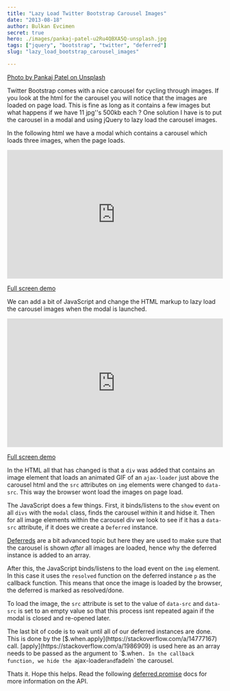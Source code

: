 ```yaml
---
title: "Lazy Load Twitter Bootstrap Carousel Images"
date: "2013-08-18"
author: Bulkan Evcimen
secret: true
hero: ./images/pankaj-patel-u2Ru4QBXA5Q-unsplash.jpg
tags: ["jquery", "bootstrap", "twitter", "deferred"]
slug: "lazy_load_bootstrap_carousel_images"

---
```



[Photo by Pankaj Patel on Unsplash](https://unsplash.com/photos/u2Ru4QBXA5Q)

Twitter Bootstrap comes with a nice carousel for cycling through images. If you look at the html for the carousel you will notice that the images are loaded on page load. This is fine as long as it contains a few images but what happens if we have 11 jpg''s 500kb each ? One solution I have is to put the carousel in a modal and using jQuery to lazy load the carousel images.

In the following html we have a modal which contains a carousel which loads three images, when the page loads.

<iframe width="100%" height="300" src="https://jsfiddle.net/bulkan/gggur/8/embedded/html/" allowfullscreen="allowfullscreen" frameborder="0"></iframe></br>


[Full screen demo](https://jsfiddle.net/bulkan/gggur/8/embedded/result/)

We can add a bit of JavaScript and change the HTML markup to lazy load the carousel images when the modal is launched.

<iframe width="100%" height="300" src="https://jsfiddle.net/bulkan/Kwgrd/30/embedded/html,js/" allowfullscreen="allowfullscreen" frameborder="0"></iframe></br>

[Full screen demo](https://jsfiddle.net/bulkan/Kwgrd/30/embedded/result/)

In the HTML all that has changed is that a `div` was added that contains an image element that loads an animated GIF of an `ajax-loader` just above the carousel html and the `src` attributes on `img` elements were changed to `data-src`. This way the browser wont load the images on page load.

The JavaScript does a few things. First, it binds/listens to the `show` event on all `divs` with the `modal` class, finds the carousel within it and hidse it. Then for all image elements within the carousel div we look to see if it has a `data-src` attribute, if it does we create a `Deferred` instance.

[Deferreds](https://stackoverflow.com/questions/4866721/what-are-deferred-objects) are a bit advanced topic but here they are used to make sure that the carousel is shown _after_ all images are loaded, hence why the deferred instance is added to an array.

After this, the JavaScript binds/listens to the load event on the `img` element. In this case it uses the `resolved` function on the deferred instance `p` as the callback function. This means that once the image is loaded by the browser, the deferred is marked as resolved/done.

To load the image, the `src` attribute is set to the value of `data-src` and `data-src` is set to an empty value so that this process isnt repeated again if the modal is closed and re-opened later.

The last bit of code is to wait until all of our deferred instances are done. This is done by the [$.when.apply](https://stackoverflow.com/a/14777167) call. [apply](https://stackoverflow.com/a/1986909) is used here as an array needs to be passed as the argument to `$.when`. In the callback function, we hide the `ajax-loader` and `fadeIn` the carousel.

Thats it. Hope this helps. Read the following [deferred.promise](https://api.jquery.com/deferred.promise/) docs for more information on the API.

</br></br>
